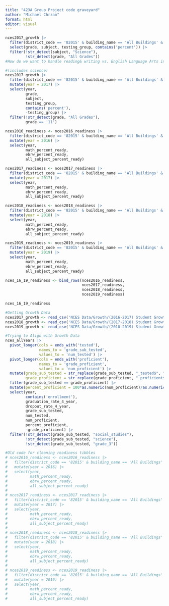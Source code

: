 ```yaml
---
title: "423A Group Project code graveyard"
author: "Michael Chrzan"
format: html
editor: visual
---
```


```r
nces2017_growth |> 
  filter(district_code == '82015' & building_name == 'All Buildings' & testing_group == 'All Students') |> 
  select(grade, subject, testing_group, contains('percent')) |> 
  filter(!str_detect(subject, "Science"), 
         !str_detect(grade, "All Grades"))
#How do we want to handle reading& writing vs. English Language Arts in the above code?? !!!!!

#(includes science)
nces2017_growth |> 
  filter(district_code == '82015' & building_name == 'All Buildings' & testing_group == 'All Students') |> 
  mutate(year = 2017) |> 
  select(year, 
         grade, 
         subject, 
         testing_group, 
         contains('percent'), 
         -testing_group) |> 
  filter(!str_detect(grade, "All Grades"), 
         grade == '11')
```

```r
nces2016_readiness <- nces2016_readiness |> 
  filter(district_code == '82015' & building_name == 'All Buildings' & subgroup == 'All Students') |> 
  mutate(year = 2016) |> 
  select(year, 
         math_percent_ready, 
         ebrw_percent_ready, 
         all_subject_percent_ready)

nces2017_readiness <- nces2017_readiness |> 
  filter(district_code == '82015' & building_name == 'All Buildings' & subgroup == 'All Students') |> 
  mutate(year = 2017) |> 
  select(year, 
         math_percent_ready, 
         ebrw_percent_ready, 
         all_subject_percent_ready)

nces2018_readiness <- nces2018_readiness |> 
  filter(district_code == '82015' & building_name == 'All Buildings' & subgroup == 'All Students') |> 
  mutate(year = 2018) |> 
  select(year, 
         math_percent_ready, 
         ebrw_percent_ready, 
         all_subject_percent_ready)

nces2019_readiness <- nces2019_readiness |> 
  filter(district_code == '82015' & building_name == 'All Buildings' & subgroup == 'All Students') |> 
  mutate(year = 2019) |> 
  select(year, 
         math_percent_ready, 
         ebrw_percent_ready, 
         all_subject_percent_ready)

nces_16_19_readiness <- bind_rows(nces2016_readiness, 
                                  nces2017_readiness, 
                                  nces2018_readiness, 
                                  nces2019_readiness)

nces_16_19_readiness
```

```r
#Getting Growth Data
nces2017_growth <- read_csv('NCES Data/Growth/(2016-2017) Student Growth.csv') |> clean_names()
nces2018_growth <- read_csv('NCES Data/Growth/(2017-2018) Student Growth (2017-18).csv') |> clean_names()
nces2019_growth <- read_csv('NCES Data/Growth/(2018-2019) Student Growth.csv') |> clean_names()

#Trying to Align with Growth Data
nces_allYears |> 
  pivot_longer(cols = ends_with('tested'), 
               names_to = 'grade_sub_tested',
               values_to = 'num_tested') |> 
  pivot_longer(cols = ends_with('proficient'), 
               names_to = 'grade_proficient', 
               values_to = 'num_proficient') |> 
  mutate(grade_sub_tested = str_replace(grade_sub_tested, "_tested$", ""),
         grade_proficient = str_replace(grade_proficient, "_proficient$", "")) |> 
  filter(grade_sub_tested == grade_proficient) |> 
  mutate(percent_proficient = 100*as.numeric(num_proficient)/as.numeric(num_tested)) |> 
  select(year, 
         contains('enrollment'), 
         graduation_rate_4_year, 
         dropout_rate_4_year, 
         grade_sub_tested, 
         num_tested, 
         num_proficient, 
         percent_proficient, 
         -grade_proficient) |> 
  filter(!str_detect(grade_sub_tested, "social_studies"),
         !str_detect(grade_sub_tested, "science"),
         !str_detect(grade_sub_tested, "grade_3"))
```

```r
#Old code for cleaning readiness tibbles
# nces2016_readiness <- nces2016_readiness |> 
#   filter(district_code == '82015' & building_name == 'All Buildings' & subgroup == 'All Students') |> 
#   mutate(year = 2016) |> 
#   select(year, 
#          math_percent_ready, 
#          ebrw_percent_ready, 
#          all_subject_percent_ready)
# 
# nces2017_readiness <- nces2017_readiness |> 
#   filter(district_code == '82015' & building_name == 'All Buildings' & subgroup == 'All Students') |> 
#   mutate(year = 2017) |> 
#   select(year, 
#          math_percent_ready, 
#          ebrw_percent_ready, 
#          all_subject_percent_ready)
# 
# nces2018_readiness <- nces2018_readiness |> 
#   filter(district_code == '82015' & building_name == 'All Buildings' & subgroup == 'All Students') |> 
#   mutate(year = 2018) |> 
#   select(year, 
#          math_percent_ready, 
#          ebrw_percent_ready, 
#          all_subject_percent_ready)
# 
# nces2019_readiness <- nces2019_readiness |> 
#   filter(district_code == '82015' & building_name == 'All Buildings' & subgroup == 'All Students') |> 
#   mutate(year = 2019) |> 
#   select(year, 
#          math_percent_ready, 
#          ebrw_percent_ready, 
#          all_subject_percent_ready)


```
